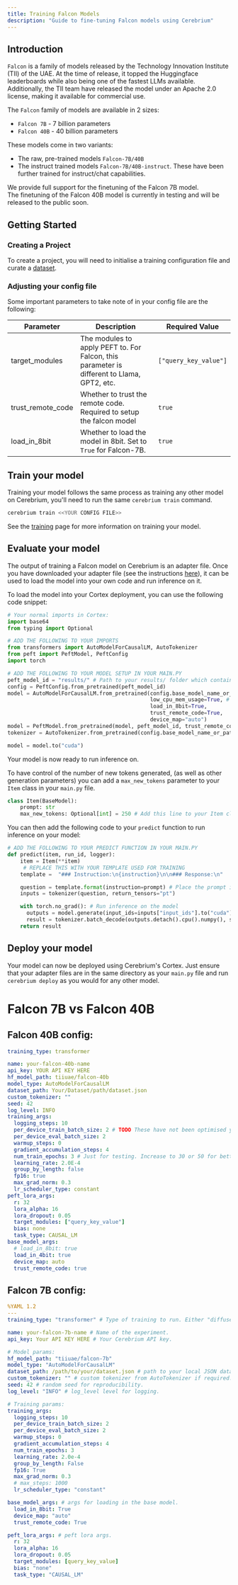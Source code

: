 ```yaml
---
title: Training Falcon Models
description: "Guide to fine-tuning Falcon models using Cerebrium"
---
```


## Introduction

`Falcon` is a family of models released by the Technology Innovation Institute (TII) of the UAE.
At the time of release, it topped the Huggingface leaderboards while also being one of the fastest LLMs available.
Additionally, the TII team have released the model under an Apache 2.0 license, making it available for commercial use.

The `Falcon` family of models are available in 2 sizes:

- `Falcon 7B` - 7 billion parameters
- `Falcon 40B` - 40 billion parameters

These models come in two variants:

- The raw, pre-trained models `Falcon-7B/40B`
- The instruct trained models `Falcon-7B/40B-instruct`.
  These have been further trained for instruct/chat capabilities.

We provide full support for the finetuning of the Falcon 7B model.  
The finetuning of the Falcon 40B model is currently in testing and will be released to the public soon.

## Getting Started

### Creating a Project

To create a project, you will need to initialise a training configuration file and curate a [dataset](/cerebrium/fine-tuning/language-models/dataset).

<!-- 
We provide an example configuration file for the Falcon 7B model which can be used as a starting point for your own configuration file. Just run the following command:
```bash
cerebrium init-trainer --trainer-type falcon --trainer-name my-falcon-trainer
``` -->

<!-- TODO this init needs to be made before uncommenting -->

### Adjusting your config file

Some important parameters to take note of in your config file are the following:

| Parameter         | Description                                                                                | Required Value        |
| ----------------- | ------------------------------------------------------------------------------------------ | --------------------- |
| target_modules    | The modules to apply PEFT to. For Falcon, this parameter is different to Llama, GPT2, etc. | `["query_key_value"]` |
| trust_remote_code | Whether to trust the remote code. Required to setup the falcon model                       | `true`                |
| load_in_8bit      | Whether to load the model in 8bit. Set to `True` for Falcon-7B.                            | `true`                |

<!-- | load_in_4bit      | Whether to load the model in 4bit. Set to `True` for Falcon-40B.                           | `true`                | -->

<!-- TODO: -->
<!-- - which parameters to adjust and when -->
<!-- - epochs -->
<!-- - learning rate -->
<!-- - prompt template -->
  <!-- - Should we include how to add stop tokens etc?  -->


## Train your model
Training your model follows the same process as training any other model on Cerebrium, you'll need to run the same `cerebrium train` command.

```bash
cerebrium train <<YOUR CONFIG FILE>> 
```

See the [training](/cerebrium/fine-tuning/language-models/training) page for more information on training your model.


## Evaluate your model
The output of training a Falcon model on Cerebrium is an adapter file. Once you have downloaded your adapter file (see the instructions [here](/cerebrium/fine-tuning/language-models/training)), it can be used to load the model into your own code and run inference on it.

To load the model into your Cortex deployment, you can use the following code snippet:

```python
# Your normal imports in Cortex:
import base64
from typing import Optional

# ADD THE FOLLOWING TO YOUR IMPORTS
from transformers import AutoModelForCausalLM, AutoTokenizer
from peft import PeftModel, PeftConfig
import torch

# ADD THE FOLLOWING TO YOUR MODEL SETUP IN YOUR MAIN.PY
peft_model_id = "results/" # Path to your results/ folder which contains "adapter_model.bin" and "adapter_config.json" 
config = PeftConfig.from_pretrained(peft_model_id)
model = AutoModelForCausalLM.from_pretrained(config.base_model_name_or_path,
                                             low_cpu_mem_usage=True, # You may require this file to avoid memory issues
                                             load_in_8bit=True,
                                             trust_remote_code=True,
                                             device_map="auto")
model = PeftModel.from_pretrained(model, peft_model_id, trust_remote_code=True) # Add the adapter to the model
tokenizer = AutoTokenizer.from_pretrained(config.base_model_name_or_path)

model = model.to("cuda")
```
Your model is now ready to run inference on.

To have control of the number of new tokens generated, (as well as other generation parameters) you can add a `max_new_tokens` parameter to your `Item` class in your `main.py` file.
```python
class Item(BaseModel):
    prompt: str
    max_new_tokens: Optional[int] = 250 # Add this line to your Item class
```

You can then add the following code to your `predict` function to run inference on your model:
```python
# ADD THE FOLLOWING TO YOUR PREDICT FUNCTION IN YOUR MAIN.PY
def predict(item, run_id, logger):
    item = Item(**item)
     # REPLACE THIS WITH YOUR TEMPLATE USED FOR TRAINING
    template =  "### Instruction:\n{instruction}\n\n### Response:\n" 

    question = template.format(instruction=prompt) # Place the prompt into the template
    inputs = tokenizer(question, return_tensors="pt")

    with torch.no_grad(): # Run inference on the model
      outputs = model.generate(input_ids=inputs["input_ids"].to("cuda"), max_new_tokens=item.max_new_tokens)
      result = tokenizer.batch_decode(outputs.detach().cpu().numpy(), skip_special_tokens=True)[0]
    return result
```

## Deploy your model

Your model can now be deployed using Cerebrium's Cortex. Just ensure that your adapter files are in the same directory as your `main.py` file and run `cerebrium deploy` as you would for any other model.

# Falcon 7B vs Falcon 40B

<!-- TODO this needs to become a comparison table -->

## Falcon 40B config:

```yaml
training_type: transformer

name: your-falcon-40b-name
api_key: YOUR API KEY HERE
hf_model_path: tiiuae/falcon-40b
model_type: AutoModelForCausalLM
dataset_path: Your/Dataset/path/dataset.json
custom_tokenizer: ""
seed: 42
log_level: INFO
training_args:
  logging_steps: 10
  per_device_train_batch_size: 2 # TODO These have not been optimised yet. Will depend on hardware
  per_device_eval_batch_size: 2
  warmup_steps: 0
  gradient_accumulation_steps: 4
  num_train_epochs: 3 # Just for testing. Increase to 30 or 50 for better results
  learning_rate: 2.0E-4
  group_by_length: false
  fp16: true
  max_grad_norm: 0.3
  lr_scheduler_type: constant
peft_lora_args:
  r: 32
  lora_alpha: 16
  lora_dropout: 0.05
  target_modules: ["query_key_value"]
  bias: none
  task_type: CAUSAL_LM
base_model_args:
  # load_in_8bit: true
  load_in_4bit: true
  device_map: auto
  trust_remote_code: true
```

## Falcon 7B config:

```yaml
%YAML 1.2
---
training_type: "transformer" # Type of training to run. Either "diffuser" or "transformer".

name: your-falcon-7b-name # Name of the experiment.
api_key: Your API KEY HERE # Your Cerebrium API key.

# Model params:
hf_model_path: "tiiuae/falcon-7b"
model_type: "AutoModelForCausalLM"
dataset_path: /path/to/your/dataset.json # path to your local JSON dataset.
custom_tokenizer: "" # custom tokenizer from AutoTokenizer if required.
seed: 42 # random seed for reproducibility.
log_level: "INFO" # log_level level for logging.

# Training params:
training_args:
  logging_steps: 10
  per_device_train_batch_size: 2
  per_device_eval_batch_size: 2
  warmup_steps: 0
  gradient_accumulation_steps: 4
  num_train_epochs: 3
  learning_rate: 2.0e-4
  group_by_length: False
  fp16: True
  max_grad_norm: 0.3
  # max_steps: 1000
  lr_scheduler_type: "constant"

base_model_args: # args for loading in the base model.
  load_in_8bit: True
  device_map: "auto"
  trust_remote_code: True

peft_lora_args: # peft lora args.
  r: 32
  lora_alpha: 16
  lora_dropout: 0.05
  target_modules: [query_key_value]
  bias: "none"
  task_type: "CAUSAL_LM"
```
